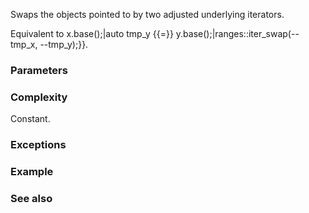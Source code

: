 {{cpp/title|iter_swap{{petty|(std::reverse_iterator)}}}}
{{cpp/iterator/reverse_iterator/navbar}}
{{ddcl|since=c++20|
template&lt; std::indirectly_swappable&lt;Iter&gt; Iter2 &gt;
friend constexpr void iter_swap( const reverse_iterator&amp; x,
                                 const std::reverse_iterator&lt;Iter2&gt;&amp; y )
    noexcept(/* see below */);
}}

Swaps the objects pointed to by two adjusted underlying iterators.

Equivalent to {{c multi|auto tmp_x {{=}} x.base();|auto tmp_y {{=}} y.base();|ranges::iter_swap(--tmp_x, --tmp_y);}}.

{{cpp/hidden friend|{{c/core|std::reverse_iterator&lt;Iter&gt;}}|tmpl=yes}}

===Parameters===
{{par begin}}
{{par|x, y|reverse iterators to the elements to swap}}
{{par end}}

===Complexity===
Constant.

===Exceptions===
{{noexcept|
    std::is_nothrow_copy_constructible_v&lt;Iter&gt; &amp;&amp;
    std::is_nothrow_copy_constructible_v&lt;Iter2&gt; &amp;&amp;
    noexcept(ranges::iter_swap(--std::declval&lt;Iter&amp;&gt;(), --std::declval&lt;Iter2&amp;&gt;()))
}}

===Example===
{{example
|code=
#include &lt;iostream&gt;
#include &lt;iterator&gt;
#include &lt;list&gt;
#include &lt;vector&gt;

int main()
{
    std::vector v{1, 2, 3};
    std::list l{4, 5, 6};
    
    std::reverse_iterator&lt;std::vector&lt;int&gt;::iterator&gt; r1{v.rbegin()};
    std::reverse_iterator&lt;std::list&lt;int&gt;::iterator&gt; r2{l.rbegin()};
    
    std::cout &lt;&lt; *r1 &lt;&lt; ' ' &lt;&lt; *r2 &lt;&lt; '\n';
    
    iter_swap(r1, r2); // ADL
    
    std::cout &lt;&lt; *r1 &lt;&lt; ' ' &lt;&lt; *r2 &lt;&lt; '\n';
}
|output=
3 6
6 3
}}

===See also===
{{dsc begin}}
{{dsc inc|cpp/algorithm/dsc swap}}
{{dsc inc|cpp/algorithm/dsc swap_ranges}}
{{dsc inc|cpp/algorithm/dsc iter_swap}}
{{dsc inc|cpp/iterator/ranges/dsc iter_swap}}
{{dsc inc|cpp/iterator/adaptor/dsc iter_swap|move_iterator}}
{{dsc end}}

{{langlinks|de|es|fr|it|ja|pt|ru|zh}}
